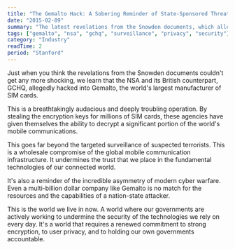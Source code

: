 ```yaml
---
title: "The Gemalto Hack: A Sobering Reminder of State-Sponsored Threats"
date: "2015-02-09"
summary: "The latest revelations from the Snowden documents, which allege that the NSA and GCHQ hacked into the world's largest SIM card manufacturer, are a chilling reminder of the scale and sophistication of state-sponsored cyber-espionage."
tags: ["gemalto", "nsa", "gchq", "surveillance", "privacy", "security"]
category: "Industry"
readTime: 2
period: "Stanford"
---
```


Just when you think the revelations from the Snowden documents couldn't get any more shocking, we learn that the NSA and its British counterpart, GCHQ, allegedly hacked into Gemalto, the world's largest manufacturer of SIM cards.

This is a breathtakingly audacious and deeply troubling operation. By stealing the encryption keys for millions of SIM cards, these agencies have given themselves the ability to decrypt a significant portion of the world's mobile communications.

This goes far beyond the targeted surveillance of suspected terrorists. This is a wholesale compromise of the global mobile communication infrastructure. It undermines the trust that we place in the fundamental technologies of our connected world.

It's also a reminder of the incredible asymmetry of modern cyber warfare. Even a multi-billion dollar company like Gemalto is no match for the resources and the capabilities of a nation-state attacker.

This is the world we live in now. A world where our governments are actively working to undermine the security of the technologies we rely on every day. It's a world that requires a renewed commitment to strong encryption, to user privacy, and to holding our own governments accountable.

